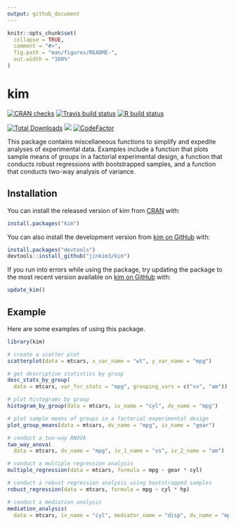 ```yaml
---
output: github_document
---
```


<!-- README.md is generated from README.Rmd. Please edit that file -->

```r
knitr::opts_chunk$set(
  collapse = TRUE,
  comment = "#>",
  fig.path = "man/figures/README-",
  out.width = "100%"
)
```
# kim

<!-- badges: start -->
[![CRAN checks](https://cranchecks.info/badges/summary/kim)](https://cran.r-project.org/web/checks/check_results_kim.html)
[![Travis build status](https://travis-ci.com/jinkim3/kim.svg?branch=master)](https://travis-ci.com/jinkim3/kim)
[![R build status](https://github.com/jinkim3/kim/workflows/R-CMD-check/badge.svg)](https://github.com/jinkim3/kim/actions)

[![Total Downloads](http://cranlogs.r-pkg.org/badges/grand-total/kim?color=blue)](https://cran.r-project.org/package=kim)
[![](https://img.shields.io/github/last-commit/jinkim3/kim.svg)](https://github.com/jinkim3/kim/commits/master)
[![CodeFactor](https://www.codefactor.io/repository/github/jinkim3/kim/badge)](https://www.codefactor.io/repository/github/jinkim3/kim)
<!-- badges: end -->

This package contains miscellaneous functions to simplify and expedite
analyses of experimental data. Examples include a function
that plots sample means of groups in a factorial experimental design,
a function that conducts robust regressions with bootstrapped samples,
and a function that conducts two-way analysis of variance.

## Installation

You can install the released version of kim 
from [CRAN](https://cran.r-project.org/package=kim) with:

``` r
install.packages("kim")
```

You can also install the development version from
[kim on GitHub](https://github.com/jinkim3/kim) with:

``` r
install.packages("devtools")
devtools::install_github("jinkim3/kim")
```

If you run into errors while using the package, try updating 
the package to the most recent version available on 
[kim on GitHub](https://github.com/jinkim3/kim) with:

``` r
update_kim()
```

## Example

Here are some examples of using this package.

```r
library(kim)

# create a scatter plot
scatterplot(data = mtcars, x_var_name = "wt", y_var_name = "mpg")

# get descriptive statistics by group
desc_stats_by_group(
  data = mtcars, var_for_stats = "mpg", grouping_vars = c("vs", "am"))

# plot histograms by group
histogram_by_group(data = mtcars, iv_name = "cyl", dv_name = "mpg")

# plot sample means of groups in a factorial experimental design
plot_group_means(data = mtcars, dv_name = "mpg", iv_name = "gear")

# conduct a two-way ANOVA
two_way_anova(
  data = mtcars, dv_name = "mpg", iv_1_name = "vs", iv_2_name = "am")

# conduct a multiple regression analysis
multiple_regression(data = mtcars, formula = mpg ~ gear * cyl)

# conduct a robust regression analysis using bootstrapped samples
robust_regression(data = mtcars, formula = mpg ~ cyl * hp)

# conduct a mediation analysis
mediation_analysis(
  data = mtcars, iv_name = "cyl", mediator_name = "disp", dv_name = "mpg")
```
